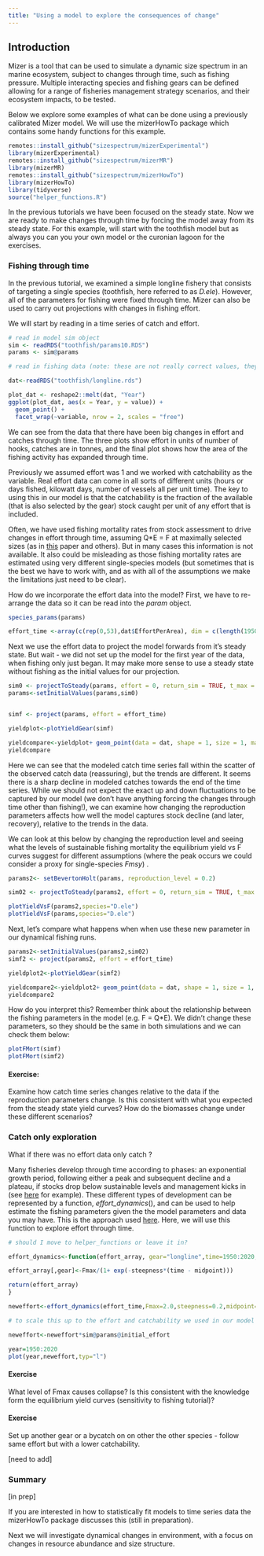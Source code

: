 ```yaml
---
title: "Using a model to explore the consequences of change"
---
```


## Introduction

Mizer is a tool that can be used to simulate a dynamic size spectrum in an marine ecosystem, subject to changes through time, such as fishing pressure. Multiple interacting species and fishing gears can be defined allowing for a range of fisheries management strategy scenarios, and their ecosystem impacts, to be tested.

Below we explore some examples of what can be done using a previously calibrated Mizer model. We will use the mizerHowTo package which contains some handy functions for this example.

```r
remotes::install_github("sizespectrum/mizerExperimental")
library(mizerExperimental)
remotes::install_github("sizespectrum/mizerMR")
library(mizerMR)
remotes::install_github("sizespectrum/mizerHowTo")
library(mizerHowTo)
library(tidyverse)
source("helper_functions.R")

```

In the previous tutorials we have been focused on the steady state. Now we are ready to make changes through time by forcing the model away from its steady state. For this example, will start with the toothfish model but as always you can you your own model or the curonian lagoon for the exercises.

### Fishing through time

In the previous tutorial, we examined a simple longline fishery that consists of targeting a single species (toothfish, here referred to as *D.ele*). However, all of the parameters for fishing were fixed through time. Mizer can also be used to carry out projections with changes in fishing effort.

We will start by reading in a time series of catch and effort.

```r
# read in model sim object
sim <- readRDS("toothfish/params10.RDS")
params <- sim@params

# read in fishing data (note: these are not really correct values, they are only for illustration in this example) 

dat<-readRDS("toothfish/longline.rds")

plot_dat <- reshape2::melt(dat, "Year")
ggplot(plot_dat, aes(x = Year, y = value)) +
  geom_point() +
  facet_wrap(~variable, nrow = 2, scales = "free")


```

We can see from the data that there have been big changes in effort and catches through time. The three plots show effort in units of number of hooks, catches are in tonnes, and the final plot shows how the area of the fishing activity has expanded through time.

Previously we assumed effort was 1 and we worked with catchability as the variable. Real effort data can come in all sorts of different units (hours or days fished, kilowatt days, number of vessels all per unit time). The key to using this in our model is that the catchability is the fraction of the available (that is also selected by the gear) stock caught per unit of any effort that is included.

Often, we have used fishing mortality rates from stock assessment to drive changes in effort through time, assuming Q\*E = F at maximally selected sizes (as in [this](https://besjournals.onlinelibrary.wiley.com/doi/10.1111/1365-2664.12238) paper and others). But in many cases this information is not available. It also could be misleading as those fishing mortality rates are estimated using very different single-species models (but sometimes that is the best we have to work with, and as with all of the assumptions we make the limitations just need to be clear).

How do we incorporate the effort data into the model? First, we have to re-arrange the data so it can be read into the *param* object.

```r
species_params(params)

effort_time <-array(c(rep(0,53),dat$EffortPerArea), dim = c(length(1950:2020),1),dimnames = list("time" = 1950:2020, "gear" = params@gear_params$gear[1]))

```

Next we use the effort data to project the model forwards from it's steady state. But wait - we did not set up the model for the first year of the data, when fishing only just began. It may make more sense to use a steady state without fishing as the initial values for our projection.

```r
sim0 <- projectToSteady(params, effort = 0, return_sim = TRUE, t_max = 200)
params<-setInitialValues(params,sim0)


simf <- project(params, effort = effort_time)

yieldplot<-plotYieldGear(simf)

yieldcompare<-yieldplot+ geom_point(data = dat, shape = 1, size = 1, mapping = aes(x=Year, y= CatchPerArea))
yieldcompare


```

Here we can see that the modeled catch time series fall within the scatter of the observed catch data (reassuring), but the trends are different. It seems there is a sharp decline in modeled catches towards the end of the time series. While we should not expect the exact up and down fluctuations to be captured by our model (we don't have anything forcing the changes through time other than fishing!), we can examine how changing the reproduction parameters affects how well the model captures stock decline (and later, recovery), relative to the trends in the data.

We can look at this below by changing the reproduction level and seeing what the levels of sustainable fishing mortality the equilibrium yield vs F curves suggest for different assumptions (where the peak occurs we could consider a proxy for single-species *Fmsy*) .

```r
params2<- setBevertonHolt(params, reproduction_level = 0.2)

sim02 <- projectToSteady(params2, effort = 0, return_sim = TRUE, t_max = 200)

plotYieldVsF(params2,species="D.ele")
plotYieldVsF(params,species="D.ele")
```

Next, let's compare what happens when when use these new parameter in our dynamical fishing runs.

```r
params2<-setInitialValues(params2,sim02)
simf2 <- project(params2, effort = effort_time)

yieldplot2<-plotYieldGear(simf2)

yieldcompare2<-yieldplot2+ geom_point(data = dat, shape = 1, size = 1, mapping = aes(x=Year, y= CatchPerArea))
yieldcompare2


```

How do you interpret this? Remember think about the relationship between the fishing parameters in the model (e.g. F = Q\*E). We didn't change these parameters, so they should be the same in both simulations and we can check them below:

```r
plotFMort(simf)
plotFMort(simf2)
```

#### Exercise:

Examine how catch time series changes relative to the data if the reproduction parameters change. Is this consistent with what you expected from the steady state yield curves? How do the biomasses change under these different scenarios?

### Catch only exploration

What if there was no effort data only catch ?

Many fisheries develop through time according to phases: an exponential growth period, following either a peak and subsequent decline and a plateau, if stocks drop below sustainable levels and management kicks in (see [here](https://www.pnas.org/doi/abs/10.1073/pnas.1820344116) for example). These different types of development can be represented by a function, *effort_dynamics*(), and can be used to help estimate the fishing parameters given the the model parameters and data you may have. This is the approach used [here](https://www.pnas.org/doi/full/10.1073/pnas.1612722114). Here, we will use this function to explore effort through time.

```r
# should I move to helper_functions or leave it in?

effort_dynamics<-function(effort_array, gear="longline",time=1950:2020,Fmax=1.5,steepness=0.2,midpoint=2005){

effort_array[,gear]<-Fmax/(1+ exp(-steepness*(time - midpoint)))

return(effort_array)
}

neweffort<-effort_dynamics(effort_time,Fmax=2.0,steepness=0.2,midpoint=2003)

# to scale this up to the effort and catchability we used in our model we can multiply by initial effort 

neweffort<-neweffort*sim@params@initial_effort

year=1950:2020
plot(year,neweffort,typ="l")
```

#### Exercise

What level of Fmax causes collapse? Is this consistent with the knowledge form the equilibrium yield curves (sensitivity to fishing tutorial)?

#### Exercise

Set up another gear or a bycatch on on other the other species - follow same effort but with a lower catchability.

\[need to add\]

### Summary

\[in prep\]

If you are interested in how to statistically fit models to time series data the mizerHowTo package discusses this (still in preparation).

Next we will investigate dynamical changes in environment, with a focus on changes in resource abundance and size structure.

